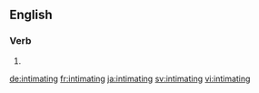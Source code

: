 ==English==

===Verb===
{{head|en}}

# {{present participle of|intimate}}

[[de:intimating]]
[[fr:intimating]]
[[ja:intimating]]
[[sv:intimating]]
[[vi:intimating]]